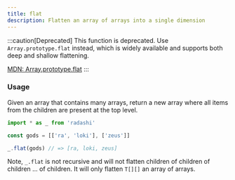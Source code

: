 ```yaml
---
title: flat
description: Flatten an array of arrays into a single dimension
---
```


:::caution[Deprecated]
This function is deprecated. Use `Array.prototype.flat` instead, which is widely available and supports both deep and shallow flattening.

[MDN: Array.prototype.flat](https://developer.mozilla.org/en-US/docs/Web/JavaScript/Reference/Global_Objects/Array/flat)
:::

### Usage

Given an array that contains many arrays, return a new array where all items from the children are present at the top level.

```ts
import * as _ from 'radashi'

const gods = [['ra', 'loki'], ['zeus']]

_.flat(gods) // => [ra, loki, zeus]
```

Note, `_.flat` is not recursive and will not flatten children of children of children ... of children. It will only flatten `T[][]` an array of arrays.
